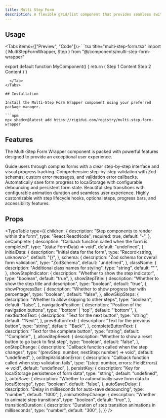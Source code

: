 ```yaml
---
title: Multi Step Form
description: A flexible grid/list component that provides seamless switching between grid and list layouts with customizable card rendering.
---
```



## Usage

<Tabs items={["Preview", "Code"]}>
  <Tab value="Preview">
    <MultiStepFormPreview />
  </Tab>
  <Tab value="Code">
    ```tsx title="multi-step-form.tsx"
import { MultiStepFormWrapper, Step } from "@/components/multi-step-form-wrapper"

export default function MyComponent() {
  return (
    <MultiStepFormWrapper>
      <Step title="Step 1">Step 1 Content</Step>
      <Step title="Step 2">Step 2 Content</Step>
    </MultiStepFormWrapper>
  )
}
```
  </Tab>
</Tabs>

## Installation

Install the Multi-Step Form Wrapper component using your preferred package manager.

```npm
npx shadcn@latest add https://rigidui.com/registry/multi-step-form-wrapper
```

## Features

The Multi-Step Form Wrapper component is packed with powerful features designed to provide an exceptional user experience.

<Cards>
  <Card title="Step-by-Step Form Flow">
    Guide users through complex forms with a clear step-by-step interface and
    visual progress tracking.
  </Card>
  <Card title="Advanced Validation">
    Comprehensive step-by-step validation with Zod schemas, custom error
    messages, and validation error callbacks.
  </Card>
  <Card title="Auto-Save & Persistence">
    Automatically save form progress to localStorage with configurable
    debouncing and persistent form state.
  </Card>
  <Card title="Smooth Animations">
    Beautiful step transitions with configurable animation duration and seamless
    user experience.
  </Card>
  <Card title="Flexible Configuration">
    Highly customizable with step lifecycle hooks, optional steps, progress
    bars, and accessibility features.
  </Card>
</Cards>

## Props

<TypeTable
  type={{
    children: {
      description: "Step components to render within the form",
      type: "React.ReactNode",
      required: true,
      default: "-",
    },
    onComplete: {
      description: "Callback function called when the form is completed",
      type: "(data: FormData) => void",
      default: "undefined",
    },
    initialData: {
      description: "Initial data for the form",
      type: "Record<string, unknown>",
      default: "{}",
    },
    schema: {
      description: "Zod schema for overall form validation",
      type: "ZodSchema",
      default: "undefined",
    },
    className: {
      description: "Additional class names for styling",
      type: "string",
      default: "''",
    },
    showStepIndicator: {
      description: "Whether to show the step indicator",
      type: "boolean",
      default: "true",
    },
    showStepTitle: {
      description: "Whether to show the step title and description",
      type: "boolean",
      default: "true",
    },
    showProgressBar: {
      description: "Whether to show progress bar with percentage",
      type: "boolean",
      default: "false",
    },
    allowSkipSteps: {
      description: "Whether to allow skipping to other steps",
      type: "boolean",
      default: "false",
    },
    navigationPosition: {
      description: "Position of the navigation buttons",
      type: "'bottom' | 'top'",
      default: "'bottom'",
    },
    nextButtonText: {
      description: "Text for the next button",
      type: "string",
      default: '"Next"',
    },
    prevButtonText: {
      description: "Text for the previous button",
      type: "string",
      default: '"Back"',
    },
    completeButtonText: {
      description: "Text for the complete button",
      type: "string",
      default: '"Complete"',
    },
    allowStepReset: {
      description: "Whether to show a reset button to go back to first step",
      type: "boolean",
      default: "false",
    },
    onStepChange: {
      description: "Callback function called when the step changes",
      type: "(prevStep: number, nextStep: number) => void",
      default: "undefined",
    },
    onStepValidationError: {
      description: "Callback function called when step validation fails",
      type: "(step: number, errors: FieldErrors) => void",
      default: "undefined",
    },
    persistKey: {
      description: "Key for localStorage persistence of form data",
      type: "string",
      default: "undefined",
    },
    autoSave: {
      description: "Whether to automatically save form data to localStorage",
      type: "boolean",
      default: "false",
    },
    autoSaveDelay: {
      description: "Delay in milliseconds for auto-save debouncing",
      type: "number",
      default: "1000",
    },
    animateStepChange: {
      description: "Whether to animate step transitions",
      type: "boolean",
      default: "true",
    },
    transitionDuration: {
      description: "Duration of step transition animations in milliseconds",
      type: "number",
      default: "300",
    },
  }}
/>
